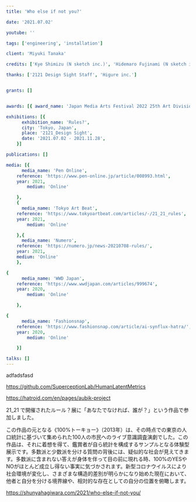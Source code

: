 ```yaml
---
title: 'Who else if not you?'

date: '2021.07.02'

youtube: ''

tags: ['engineering', 'installation']

client: 'Miyuki Tanaka'

credits: ['Kye Shimizu (N sketch inc.)', 'Hidemaro Fujinami (N sketch inc.)', 'Yuki Anezaki (N sketch inc.)', 'Masato Sekine (N sketch inc.)', 'Remini Protokol', 'Kengo Kobayashi (NoRA)', 'Shunya Hagiwara', 'Miyuki Tanaka']

thanks: ['2121 Design Sight Staff', 'Higure inc.']


grants: []


awards: [{ award_name: 'Japan Media Arts Festival 2022 25th Art Division Jury Selection', year: 2022 },]

exhibitions: [{
      exhibition_name: 'Rules?',
      city: 'Tokyo, Japan',
      place: '2121_Design Sight',
      date: '2021.07.02 - 2021.11.28',
    }]

publications: []

media: [{
      media_name: 'Pen Online',
    reference: 'https://www.pen-online.jp/article/008993.html',
    year: 2021,
        medium: 'Online'

    },
    {
      media_name: 'Tokyo Art Beat',
    reference: 'https://www.tokyoartbeat.com/articles/-/21_21_rules',
    year: 2021,
        medium: 'Online'

    },{
      media_name: 'Numero',
    reference: 'https://numero.jp/news-20210708-rules/',
    year: 2021,
    medium: 'Online'
    },

{
      media_name: 'WWD Japan',
    reference: 'https://www.wwdjapan.com/articles/999674',
    year: 2020,
        medium: 'Online'

    },

{
      media_name: 'Fashionsnap',
    reference: 'https://www.fashionsnap.com/article/ai-synflux-hatra/',
    year: 2020,
        medium: 'Online'

    }]

talks: []
---
```


adfadsfasd

https://github.com/SuperceptionLab/HumanLatentMetrics

https://hatroid.com/en/pages/aubik-project

21_21 で開催されたルール？展に「あなたでなければ、誰が？」という作品で参加しました。

この作品の元となる《100%トーキョー》（2013年）は、その時点での東京の人口統計に基づいて集められた100人の市民へのライブ意識調査演劇でした。この作品は、それに着想を得て、鑑賞者が自ら統計を構成するサンプルとなる体験型展示です。多数派と少数派を分ける質問の背後には、疑似的な社会が見えてきます。多数派に含まれない答えが身体を伴って目の前に現れる時、100%のYESやNOがほとんど成立し得ない事実に気づかされます。新型コロナウイルスにより社会環境が変化し、さまざまな構造的差別が明らかになり始めた現在において、他者と⾃分を分ける境界線や、相対的な存在としての自分の位置を俯瞰します。

https://shunyahagiwara.com/2021/who-else-if-not-you/
